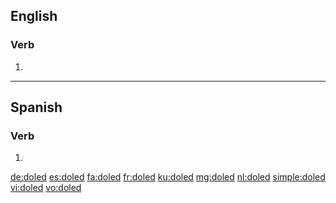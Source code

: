 ==English==

===Verb===
{{head|en|verb form}}

# {{en-past of|dole}}

----

==Spanish==

===Verb===
{{es-verb-form}}

# {{es-verb form of|region=Spain|ending=er|mood=imperative|sense=affirmative|pers=2|formal=no|number=plural|doler}}

[[de:doled]]
[[es:doled]]
[[fa:doled]]
[[fr:doled]]
[[ku:doled]]
[[mg:doled]]
[[nl:doled]]
[[simple:doled]]
[[vi:doled]]
[[vo:doled]]